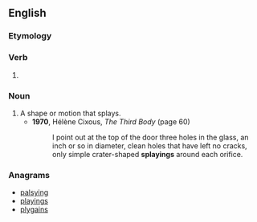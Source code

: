 ==English==

===Etymology===
{{suffix|splay|ing|lang=en}}

===Verb===
{{head|en|present participle}}

# {{present participle of|splay|lang=en|nocat=1}}

===Noun===
{{en-noun}}

# A shape or motion that splays.
#* '''1970''', Hélène Cixous, ''The Third Body'' (page 60)
#*: I point out at the top of the door three holes in the glass, an inch or so in diameter, clean holes that have left no cracks, only simple crater-shaped '''splayings''' around each orifice.

===Anagrams===
* [[palsying#English|palsying]]
* [[playings#English|playings]]
* [[plygains#English|plygains]]